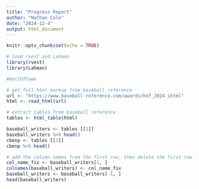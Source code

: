 ```yaml
---
title: "Progress Report"
author: "Nathan Cole"
date: "2024-12-4"
output: html_document
---
```


```r
knitr::opts_chunk$set(echo = TRUE)

# load rvest and Lahman
library(rvest)
library(Lahman)
```

```r
#HallOfFame

```


```r
# get full html markup from baseball reference
url <- "https://www.baseball-reference.com/awards/hof_2024.shtml"
html <- read_html(url)

# extract tables from baseball reference
tables <- html_table(html)

baseball_writers <- tables [[1]]
baseball_writers %>% head()
cbenp <- tables [[2]]
cbenp %>% head()

# add the column names from the first row, then delete the first row
col_name_fix <- baseball_writers[1, ]
colnames(baseball_writers) <- col_name_fix
baseball_writers <- baseball_writers[-1, ]
head(baseball_writers)



```

